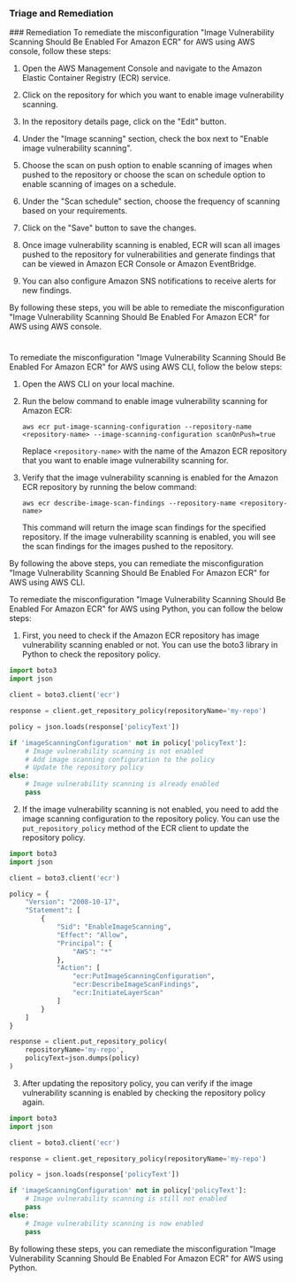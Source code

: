 
### Triage and Remediation
<Tabs>
<Tab title='Remediation'>
### Remediation

<AccordionGroup>
<Accordion title='Using Console' defaultOpen='true'>
To remediate the misconfiguration "Image Vulnerability Scanning Should Be Enabled For Amazon ECR" for AWS using AWS console, follow these steps:

1. Open the AWS Management Console and navigate to the Amazon Elastic Container Registry (ECR) service.

2. Click on the repository for which you want to enable image vulnerability scanning.

3. In the repository details page, click on the "Edit" button.

4. Under the "Image scanning" section, check the box next to "Enable image vulnerability scanning".

5. Choose the scan on push option to enable scanning of images when pushed to the repository or choose the scan on schedule option to enable scanning of images on a schedule.

6. Under the "Scan schedule" section, choose the frequency of scanning based on your requirements.

7. Click on the "Save" button to save the changes.

8. Once image vulnerability scanning is enabled, ECR will scan all images pushed to the repository for vulnerabilities and generate findings that can be viewed in Amazon ECR Console or Amazon EventBridge.

9. You can also configure Amazon SNS notifications to receive alerts for new findings.

By following these steps, you will be able to remediate the misconfiguration "Image Vulnerability Scanning Should Be Enabled For Amazon ECR" for AWS using AWS console.

#
</Accordion>

<Accordion title='Using CLI'>
To remediate the misconfiguration "Image Vulnerability Scanning Should Be Enabled For Amazon ECR" for AWS using AWS CLI, follow the below steps:

1. Open the AWS CLI on your local machine.

2. Run the below command to enable image vulnerability scanning for Amazon ECR:

   ```
   aws ecr put-image-scanning-configuration --repository-name <repository-name> --image-scanning-configuration scanOnPush=true
   ```

   Replace `<repository-name>` with the name of the Amazon ECR repository that you want to enable image vulnerability scanning for.

3. Verify that the image vulnerability scanning is enabled for the Amazon ECR repository by running the below command:

   ```
   aws ecr describe-image-scan-findings --repository-name <repository-name>
   ```

   This command will return the image scan findings for the specified repository. If the image vulnerability scanning is enabled, you will see the scan findings for the images pushed to the repository.

By following the above steps, you can remediate the misconfiguration "Image Vulnerability Scanning Should Be Enabled For Amazon ECR" for AWS using AWS CLI.
</Accordion>

<Accordion title='Using Python'>
To remediate the misconfiguration "Image Vulnerability Scanning Should Be Enabled For Amazon ECR" for AWS using Python, you can follow the below steps:

1. First, you need to check if the Amazon ECR repository has image vulnerability scanning enabled or not. You can use the boto3 library in Python to check the repository policy.

```python
import boto3
import json

client = boto3.client('ecr')

response = client.get_repository_policy(repositoryName='my-repo')

policy = json.loads(response['policyText'])

if 'imageScanningConfiguration' not in policy['policyText']:
    # Image vulnerability scanning is not enabled
    # Add image scanning configuration to the policy
    # Update the repository policy
else:
    # Image vulnerability scanning is already enabled
    pass
```

2. If the image vulnerability scanning is not enabled, you need to add the image scanning configuration to the repository policy. You can use the `put_repository_policy` method of the ECR client to update the repository policy.

```python
import boto3
import json

client = boto3.client('ecr')

policy = {
    "Version": "2008-10-17",
    "Statement": [
        {
            "Sid": "EnableImageScanning",
            "Effect": "Allow",
            "Principal": {
                "AWS": "*"
            },
            "Action": [
                "ecr:PutImageScanningConfiguration",
                "ecr:DescribeImageScanFindings",
                "ecr:InitiateLayerScan"
            ]
        }
    ]
}

response = client.put_repository_policy(
    repositoryName='my-repo',
    policyText=json.dumps(policy)
)
```

3. After updating the repository policy, you can verify if the image vulnerability scanning is enabled by checking the repository policy again.

```python
import boto3
import json

client = boto3.client('ecr')

response = client.get_repository_policy(repositoryName='my-repo')

policy = json.loads(response['policyText'])

if 'imageScanningConfiguration' not in policy['policyText']:
    # Image vulnerability scanning is still not enabled
    pass
else:
    # Image vulnerability scanning is now enabled
    pass
```

By following these steps, you can remediate the misconfiguration "Image Vulnerability Scanning Should Be Enabled For Amazon ECR" for AWS using Python.
</Accordion>

</AccordionGroup>
</Tab>
</Tabs>
